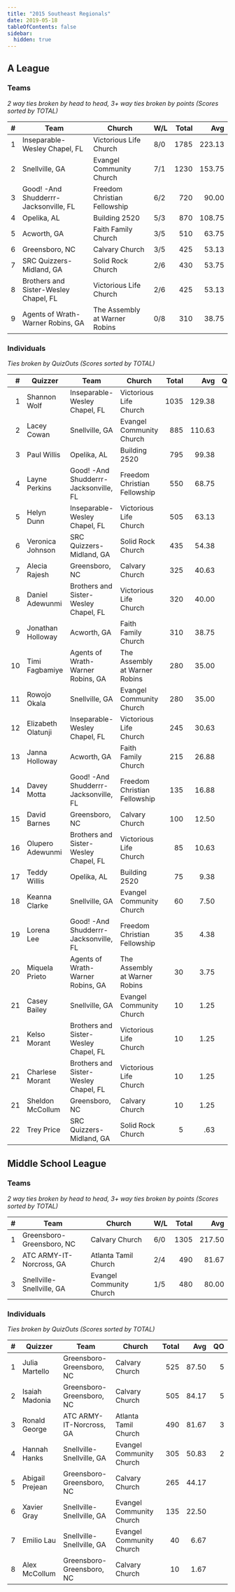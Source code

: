 ```yaml
---
title: "2015 Southeast Regionals"
date: 2019-05-18
tableOfContents: false
sidebar:
  hidden: true
---
```


## A League

### Teams

*2 way ties broken by head to head, 3+ way ties broken by points (Scores sorted by TOTAL)*

|    # | Team                                  | Church                        | W/L | Total |    Avg |
| ---: | ------------------------------------- | ----------------------------- | --- | ----: | -----: |
|    1 | Inseparable-Wesley Chapel, FL         | Victorious Life Church        | 8/0 |  1785 | 223.13 |
|    2 | Snellville, GA                        | Evangel Community Church      | 7/1 |  1230 | 153.75 |
|    3 | Good! -And Shudderrr-Jacksonville, FL | Freedom Christian Fellowship  | 6/2 |   720 |  90.00 |
|    4 | Opelika, AL                           | Building 2520                 | 5/3 |   870 | 108.75 |
|    5 | Acworth, GA                           | Faith Family Church           | 3/5 |   510 |  63.75 |
|    6 | Greensboro, NC                        | Calvary Church                | 3/5 |   425 |  53.13 |
|    7 | SRC Quizzers-Midland, GA              | Solid Rock Church             | 2/6 |   430 |  53.75 |
|    8 | Brothers and Sister-Wesley Chapel, FL | Victorious Life Church        | 2/6 |   425 |  53.13 |
|    9 | Agents of Wrath-Warner Robins, GA     | The Assembly at Warner Robins | 0/8 |   310 |  38.75 |

### Individuals

*Ties broken by QuizOuts (Scores sorted by TOTAL)*

|    # | Quizzer            | Team                                  | Church                        | Total |    Avg |   QO |
| ---: | ------------------ | ------------------------------------- | ----------------------------- | ----: | -----: | ---: |
|    1 | Shannon Wolf       | Inseparable-Wesley Chapel, FL         | Victorious Life Church        |  1035 | 129.38 |    8 |
|    2 | Lacey Cowan        | Snellville, GA                        | Evangel Community Church      |   885 | 110.63 |    6 |
|    3 | Paul Willis        | Opelika, AL                           | Building 2520                 |   795 |  99.38 |    6 |
|    4 | Layne Perkins      | Good! -And Shudderrr-Jacksonville, FL | Freedom Christian Fellowship  |   550 |  68.75 |    4 |
|    5 | Helyn Dunn         | Inseparable-Wesley Chapel, FL         | Victorious Life Church        |   505 |  63.13 |    5 |
|    6 | Veronica Johnson   | SRC Quizzers-Midland, GA              | Solid Rock Church             |   435 |  54.38 |    4 |
|    7 | Alecia Rajesh      | Greensboro, NC                        | Calvary Church                |   325 |  40.63 |    1 |
|    8 | Daniel Adewunmi    | Brothers and Sister-Wesley Chapel, FL | Victorious Life Church        |   320 |  40.00 |    2 |
|    9 | Jonathan Holloway  | Acworth, GA                           | Faith Family Church           |   310 |  38.75 |    1 |
|   10 | Timi Fagbamiye     | Agents of Wrath-Warner Robins, GA     | The Assembly at Warner Robins |   280 |  35.00 |    3 |
|   11 | Rowojo Okala       | Snellville, GA                        | Evangel Community Church      |   280 |  35.00 |    1 |
|   12 | Elizabeth Olatunji | Inseparable-Wesley Chapel, FL         | Victorious Life Church        |   245 |  30.63 |    2 |
|   13 | Janna Holloway     | Acworth, GA                           | Faith Family Church           |   215 |  26.88 |    1 |
|   14 | Davey Motta        | Good! -And Shudderrr-Jacksonville, FL | Freedom Christian Fellowship  |   135 |  16.88 |    1 |
|   15 | David Barnes       | Greensboro, NC                        | Calvary Church                |   100 |  12.50 |      |
|   16 | Olupero Adewunmi   | Brothers and Sister-Wesley Chapel, FL | Victorious Life Church        |    85 |  10.63 |      |
|   17 | Teddy Willis       | Opelika, AL                           | Building 2520                 |    75 |   9.38 |      |
|   18 | Keanna Clarke      | Snellville, GA                        | Evangel Community Church      |    60 |   7.50 |      |
|   19 | Lorena Lee         | Good! -And Shudderrr-Jacksonville, FL | Freedom Christian Fellowship  |    35 |   4.38 |      |
|   20 | Miquela Prieto     | Agents of Wrath-Warner Robins, GA     | The Assembly at Warner Robins |    30 |   3.75 |      |
|   21 | Casey Bailey       | Snellville, GA                        | Evangel Community Church      |    10 |   1.25 |      |
|   21 | Kelso Morant       | Brothers and Sister-Wesley Chapel, FL | Victorious Life Church        |    10 |   1.25 |      |
|   21 | Charlese Morant    | Brothers and Sister-Wesley Chapel, FL | Victorious Life Church        |    10 |   1.25 |      |
|   21 | Sheldon McCollum   | Greensboro, NC                        | Calvary Church                |    10 |   1.25 |      |
|   22 | Trey Price         | SRC Quizzers-Midland, GA              | Solid Rock Church             |     5 |    .63 |      |

## Middle School League

### Teams

*2 way ties broken by head to head, 3+ way ties broken by points (Scores sorted by TOTAL)*

|    # | Team                      | Church                   | W/L | Total |    Avg |
| ---: | ------------------------- | ------------------------ | --- | ----: | -----: |
|    1 | Greensboro-Greensboro, NC | Calvary Church           | 6/0 |  1305 | 217.50 |
|    2 | ATC ARMY-IT-Norcross, GA  | Atlanta Tamil Church     | 2/4 |   490 |  81.67 |
|    3 | Snellville-Snellville, GA | Evangel Community Church | 1/5 |   480 |  80.00 |

### Individuals

*Ties broken by QuizOuts (Scores sorted by TOTAL)*

|    # | Quizzer         | Team                      | Church                   | Total |   Avg |   QO |
| ---: | --------------- | ------------------------- | ------------------------ | ----: | ----: | ---: |
|    1 | Julia Martello  | Greensboro-Greensboro, NC | Calvary Church           |   525 | 87.50 |    5 |
|    2 | Isaiah Madonia  | Greensboro-Greensboro, NC | Calvary Church           |   505 | 84.17 |    5 |
|    3 | Ronald George   | ATC ARMY-IT-Norcross, GA  | Atlanta Tamil Church     |   490 | 81.67 |    3 |
|    4 | Hannah Hanks    | Snellville-Snellville, GA | Evangel Community Church |   305 | 50.83 |    2 |
|    5 | Abigail Prejean | Greensboro-Greensboro, NC | Calvary Church           |   265 | 44.17 |      |
|    6 | Xavier Gray     | Snellville-Snellville, GA | Evangel Community Church |   135 | 22.50 |      |
|    7 | Emilio Lau      | Snellville-Snellville, GA | Evangel Community Church |    40 |  6.67 |      |
|    8 | Alex McCollum   | Greensboro-Greensboro, NC | Calvary Church           |    10 |  1.67 |      |

